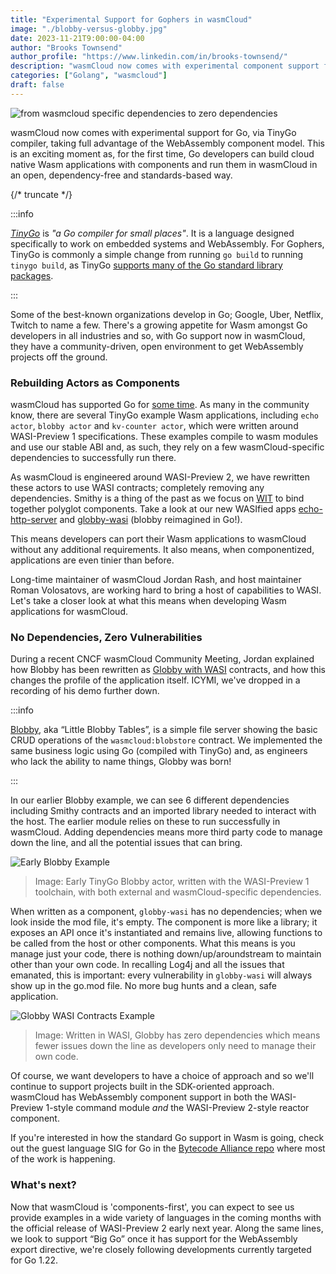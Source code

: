 ```yaml
---
title: "Experimental Support for Gophers in wasmCloud"
image: "./blobby-versus-globby.jpg"
date: 2023-11-21T9:00:00-04:00
author: "Brooks Townsend"
author_profile: "https://www.linkedin.com/in/brooks-townsend/"
description: "wasmCloud now comes with experimental component support for Go"
categories: ["Golang", "wasmcloud"]
draft: false
---
```


![from wasmcloud specific dependencies to zero dependencies](./blobby-versus-globby.jpg)

wasmCloud now comes with experimental support for Go, via TinyGo compiler, taking full advantage of the WebAssembly component model. This is an exciting moment as, for the first time, Go developers can build cloud native Wasm applications with components and run them in wasmCloud in an open, dependency-free and standards-based way.

{/* truncate */}

:::info

*[TinyGo](https://tinygo.org/)* is *"a Go compiler for small places"*. It is a language designed specifically to work on embedded systems and WebAssembly. For Gophers, TinyGo is commonly a simple change from running `go build` to running `tinygo build`, as TinyGo [supports many of the Go standard library packages](https://tinygo.org/docs/reference/lang-support/stdlib/).

:::

Some of the best-known organizations develop in Go; Google, Uber, Netflix, Twitch to name a few. There's a growing appetite for Wasm amongst Go developers in all industries and so, with Go support now in wasmCloud, they have a community-driven, open environment to get WebAssembly projects off the ground.

### Rebuilding Actors as Components

wasmCloud has supported Go for [some time](https://wasmcloud.com/blog/example_creating_webassembly_actor_in_go_with_tinygo). As many in the community know, there are several TinyGo example Wasm applications, including `echo actor`, `blobby actor` and `kv-counter actor`, which were written around WASI-Preview 1 specifications. These examples compile to wasm modules and use our stable ABI and, as such, they rely on a few wasmCloud-specific dependencies to successfully run there.

As wasmCloud is engineered around WASI-Preview 2, we have rewritten these actors to use WASI contracts; completely removing any dependencies. Smithy is a thing of the past as we focus on [WIT](https://cosmonic.com/blog/engineering/wit-cheat-sheet) to bind together polyglot components. Take a look at our new WASIfied apps [echo-http-server](https://github.com/wasmCloud/wasmCloud/tree/release/v0.82.0/examples/golang/actors/http-echo-tinygo) and [globby-wasi](https://github.com/jordan-rash/globby-wasi) (blobby reimagined in Go!).

This means developers can port their Wasm applications to wasmCloud without any additional requirements. It also means, when componentized, applications are even tinier than before.

Long-time maintainer of wasmCloud Jordan Rash, and host maintainer Roman Volosatovs, are working hard to bring a host of capabilities to WASI. Let's take a closer look at what this means when developing Wasm applications for wasmCloud.

### No Dependencies, Zero Vulnerabilities

During a recent CNCF wasmCloud Community Meeting, Jordan explained how Blobby has been rewritten as [Globby with WASI](https://github.com/jordan-rash/globby-wasi) contracts, and how this changes the profile of the application itself. ICYMI, we've dropped in a recording of his demo further down.

:::info

[Blobby](https://github.com/wasmCloud/examples/tree/main/actor/blobby), aka “Little Blobby Tables”, is a simple file server showing the basic CRUD operations of the `wasmcloud:blobstore` contract. We implemented the same business logic using Go (compiled with TinyGo) and, as engineers who lack the ability to name things, Globby was born!

:::

In our earlier Blobby example, we can see 6 different dependencies including Smithy contracts and an imported library needed to interact with the host. The earlier module relies on these to run successfully in wasmCloud. Adding dependencies means more third party code to manage down the line, and all the potential issues that can bring.

![Early Blobby Example](blobby-wasi-preview-1.png)
> Image: Early TinyGo Blobby actor, written with the WASI-Preview 1 toolchain, with both external and wasmCloud-specific dependencies.

When written as a component, `globby-wasi` has no dependencies; when we look inside the mod file, it's empty. The component is more like a library; it exposes an API once it's instantiated and remains live, allowing functions to be called from the host or other components. What this means is you manage just your code, there is nothing down/up/aroundstream to maintain other than your own code. In recalling Log4j and all the issues that emanated, this is important: every vulnerability in `globby-wasi` will always show up in the go.mod file. No more bug hunts and a clean, safe application.

![Globby WASI Contracts Example](globby-wasi-preview-2.png)
> Image: Written in WASI, Globby has zero dependencies which means fewer issues down the line as developers only need to manage their own code.

<YouTube url='https://youtu.be/idQYnXqvAhU?t=90' />

Of course, we want developers to have a choice of approach and so we'll continue to support projects built in the SDK-oriented approach. wasmCloud has WebAssembly component support in both the WASI-Preview 1-style command module _and_ the WASI-Preview 2-style reactor component.

If you're interested in how the standard Go support in Wasm is going, check out the guest language SIG for Go in the [Bytecode Alliance repo](https://github.com/bytecodealliance/meetings/tree/main/SIG-Guest-Languages/Go) where most of the work is happening.

### What's next?

Now that wasmCloud is 'components-first', you can expect to see us provide examples in a wide variety of languages in the coming months with the official release of WASI-Preview 2 early next year. Along the same lines, we look to support “Big Go” once it has support for the WebAssembly export directive, we're closely following developments currently targeted for Go 1.22.

